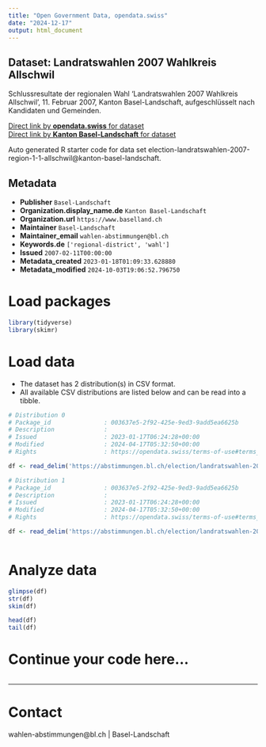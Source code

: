 ```yaml
---
title: "Open Government Data, opendata.swiss"
date: "2024-12-17"
output: html_document
---
```


## Dataset: Landratswahlen 2007 Wahlkreis Allschwil

Schlussresultate der regionalen Wahl 'Landratswahlen 2007 Wahlkreis Allschwil', 11. Februar 2007, Kanton Basel-Landschaft, aufgeschlüsselt nach Kandidaten und Gemeinden.

[Direct link by **opendata.swiss** for dataset](https://opendata.swiss/de/dataset/landratswahlen-2007-wahlkreis-allschwil)<br>
[Direct link by **Kanton Basel-Landschaft** for dataset](https://abstimmungen.bl.ch/election/landratswahlen-2007-region-1-1-allschwil/data)

Auto generated R starter code for data set election-landratswahlen-2007-region-1-1-allschwil@kanton-basel-landschaft.

## Metadata

- **Publisher** `Basel-Landschaft`
- **Organization.display_name.de** `Kanton Basel-Landschaft`
- **Organization.url** `https://www.baselland.ch`
- **Maintainer** `Basel-Landschaft`
- **Maintainer_email** `wahlen-abstimmungen@bl.ch`
- **Keywords.de** `['regional-district', 'wahl']`
- **Issued** `2007-02-11T00:00:00`
- **Metadata_created** `2023-01-18T01:09:33.628880`
- **Metadata_modified** `2024-10-03T19:06:52.796750`


# Load packages

```r

library(tidyverse)
library(skimr)

```

# Load data

-   The dataset has 2 distribution(s) in CSV format.
-   All available CSV distributions are listed below and can be read into a tibble.

```r

# Distribution 0
# Package_id               : 003637e5-2f92-425e-9ed3-9add5ea6625b
# Description              : 
# Issued                   : 2023-01-17T06:24:28+00:00
# Modified                 : 2024-04-17T05:32:50+00:00
# Rights                   : https://opendata.swiss/terms-of-use#terms_by

df <- read_delim('https://abstimmungen.bl.ch/election/landratswahlen-2007-region-1-1-allschwil/data-parties-csv')

# Distribution 1
# Package_id               : 003637e5-2f92-425e-9ed3-9add5ea6625b
# Description              : 
# Issued                   : 2023-01-17T06:24:28+00:00
# Modified                 : 2024-04-17T05:32:50+00:00
# Rights                   : https://opendata.swiss/terms-of-use#terms_by

df <- read_delim('https://abstimmungen.bl.ch/election/landratswahlen-2007-region-1-1-allschwil/data-csv')



```

# Analyze data

```r

glimpse(df)
str(df)
skim(df)

head(df)
tail(df)

```

# Continue your code here...

```r

```

------------------------------------------------------------------------

# Contact

wahlen-abstimmungen@bl.ch | Basel-Landschaft
